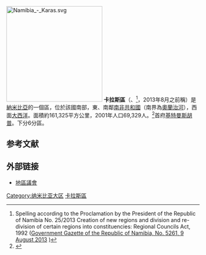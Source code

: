 [[File:Namibia_-_Karas.svg|250px]]
'''卡拉斯區'''（{{lang-en|ǁKaras Region}}、{{lang|en|!Karas Region}}<ref name=Proclamation>Spelling according to the Proclamation by the President of the Republic of Namibia No. 25/2013 Creation of new regions and division and re-division of certain regions into constituencies: Regional Councils Act, 1992 ([http://www.the-eis.com/data/literature/Government%20Gazette%20No%205261.pdf Government Gazette of the Republic of Namibia, No. 5261, 9 August 2013] {{Wayback|url=http://www.the-eis.com/data/literature/Government%20Gazette%20No%205261.pdf |date=20170914125016 }})</ref>，2013年8月之前稱{{lang|en|Karas Region}}）是[[納米比亞|納米比亞]]的一個區，位於該國南部，東、南鄰[[南非共和國|南非共和國]]（南界為[[奧蘭治河|奧蘭治河]]），西面[[大西洋|大西洋]]。面積約161,325平方公里，2001年人口69,329人。<ref>{{Cite web |url=http://www.npc.gov.na/census/ |title=2001年人口普查 |accessdate=2008-06-13 |archive-date=2008-10-10 |archive-url=https://web.archive.org/web/20081010092508/http://www.npc.gov.na/census/ |dead-url=yes }}</ref>首府[[基特曼斯胡普|基特曼斯胡普]]。下分6分區。

== 参考文献 ==
{{Reflist}}

== 外部链接 ==
* [https://web.archive.org/web/20180925195823/http://www.karasrc.com/ 地區議會]

{{納米比亞行政區劃}}

{{DEFAULTSORT:Karas Region}}
[[Category:纳米比亚大区|Category:纳米比亚大区]]
[[Category:卡拉斯區|]]